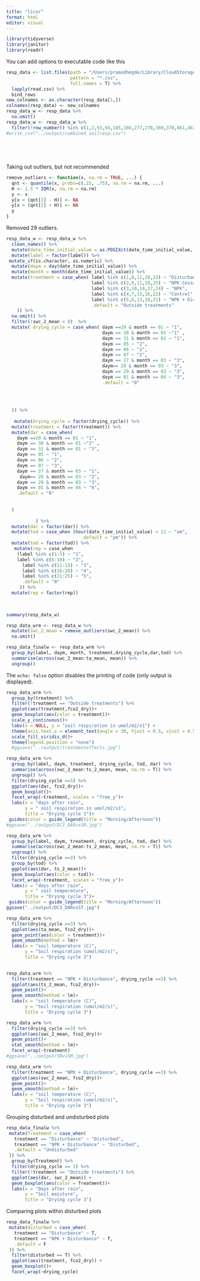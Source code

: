 ```yaml
---
title: "licor"
format: html
editor: visual
---
```


```r
library(tidyverse)
library(janitor)
library(readr)
```

You can add options to executable code like this

```r
resp_data <- list.files(path = "/Users/pramodhegde/Library/CloudStorage/OneDrive-UniversityofGeorgia/Documents/Licor",
                        pattern = "*.csv",
                        full.names = T) %>% 
  lapply(read.csv) %>% 
  bind_rows 
new_colnames <- as.character(resp_data[1,])
colnames(resp_data) <- new_colnames
resp_data_w <- resp_data %>% 
  na.omit() 
resp_data_w <- resp_data_w %>% 
  filter(!row_number() %in% c(1,2,93,94,185,186,277,278,369,370,461,462,553,554,645,646,737,738,830,831,922,923)) 
#write_csv("../output/combined_soilresp.csv")
  
 
  
  
```


Taking out outliers, but not recommended
```r
remove_outliers <- function(x, na.rm = TRUE, ...) {
  qnt <- quantile(x, probs=c(.25, .75), na.rm = na.rm, ...)
  H <- 1.5 * IQR(x, na.rm = na.rm)
  y <- x
  y[x < (qnt[1] - H)] <- NA
  y[x > (qnt[2] + H)] <- NA
  y
}
```

Removed 29 outliers. 





```r
resp_data_w <- resp_data_w %>% 
  clean_names() %>% 
  mutate(date_time_initial_value = as.POSIXct(date_time_initial_value, tz = Sys.timezone(), format="%Y/%m/%d %H:%M:%S")) %>% 
  mutate(label = factor(label)) %>% 
 mutate_if(is.character, as.numeric) %>% 
  mutate(daym = day(date_time_initial_value)) %>% 
  mutate(month = month(date_time_initial_value)) %>% 
  mutate(treatment = case_when( label %in% c(1,8,12,20,23) ~ "Disturbance",
                                label %in% c(2,9,11,19,25) ~ "NPK Cessation",
                                label %in% c(3,10,14,17,24) ~ "NPK",
                                label %in% c(4,7,15,16,22) ~ "Control", 
                                label %in% c(5,6,13,18,21) ~ "NPK + Disturbance",
                                .default = "Outside treatments"
    )) %>% 
  na.omit() %>% 
  filter(!swc_2_mean < 0)  %>% 
  mutate( drying_cycle = case_when( daym ==29 & month == 01 ~ "1",
                                    daym == 30 & month == 01 ~"1" ,
                                    daym == 31 & month == 01 ~ "1", 
                                    daym == 05 ~ "2", 
                                    daym == 06 ~ "2", 
                                    daym == 07 ~ "2",
                                    daym == 27 & month == 03 ~ "3",
                                    daym== 28 & month == 03 ~ "3",
                                    daym == 29 & month == 03 ~ "3",
                                    daym == 01 & month == 04 ~ "3", 
                                    .default = "0"
                                    
    
    
    
  )) %>% 
  
   mutate(drying_cycle = factor(drying_cycle)) %>% 
  mutate(treatment = factor(treatment)) %>% 
  mutate(dar = case_when(
    daym ==29 & month == 01 ~ "1",
    daym == 30 & month == 01 ~"2" ,
    daym == 31 & month == 01 ~ "3",
    daym == 05 ~ "1",
    daym == 06 ~ "2",
    daym == 07 ~ "3",
    daym == 27 & month == 03 ~ "1",
     daym== 28 & month == 03 ~ "2",
    daym == 29 & month == 03 ~ "3",
    daym == 01 & month == 04 ~ "6",
    .default = "0"
    
    
  )
           
           ) %>% 
  mutate(dar = factor(dar)) %>% 
  mutate(tod = case_when (hour(date_time_initial_value) < 12 ~ "am",
                            .default = "pm")) %>% 
  mutate(tod = factor(tod)) %>% 
   mutate(rep = case_when
    (label %in% c(1:5) ~ "1",
    label %in% c(6:10) ~ "2",
      label %in% c(11:15) ~ "3",
      label %in% c(16:20) ~ "4", 
      label %in% c(21:25) ~ "5",
      .default = "0"
     )) %>% 
  mutate(rep = factor(rep))
    
    

summary(resp_data_w)

resp_data_wrm <- resp_data_w %>% 
  mutate(swc_2_mean = remove_outliers(swc_2_mean)) %>% 
  na.omit()

resp_data_finalw <- resp_data_wrm %>% 
  group_by(label, daym, month, treatment,drying_cycle,dar,tod) %>% 
  summarise(across(swc_2_mean:ta_mean, mean)) %>% 
  ungroup()


```

The `echo: false` option disables the printing of code (only output is displayed).

```r
resp_data_wrm %>% 
  group_by(treatment) %>%
  filter(!treatment == "Outside treatments") %>% 
  ggplot(aes(treatment,fco2_dry))+
  geom_boxplot(aes(color = treatment))+
  scale_y_continuous()+
  labs(x = NULL, y = "soil respiration in umol/m2/s1") +
  theme(axis.text.x = element_text(angle = 30, hjust = 0.5, vjust = 0.5))+
  scale_fill_viridis_d()+
  theme(legend.position = "none")
  #ggsave("../output/treatmenteffects.jpg")
```

```r
resp_data_wrm %>% 
  group_by(label, daym, treatment, drying_cycle, tod, dar) %>% 
  summarise(across(swc_2_mean:ts_2_mean, mean, na.rm = T)) %>% 
  ungroup() %>% 
  filter(drying_cycle ==3) %>% 
  ggplot(aes(dar, fco2_dry))+
  geom_boxplot()+
  facet_wrap(~treatment, scales = "free_y")+
  labs(x = "days after rain",
       y = " soil respiration in umol/m2/s1",
       title = "Drying cycle 1")+
 guides(color = guide_legend(title = "Morning/Afternoon"))
#ggsave("../output/DC3_DARvsSR.jpg")

```
```r
resp_data_wrm %>% 
  group_by(label, daym, treatment, drying_cycle, tod, dar) %>% 
  summarise(across(swc_2_mean:ts_2_mean, mean, na.rm = T)) %>% 
  ungroup() %>% 
  filter(drying_cycle ==3) %>% 
  group_by(tod) %>% 
  ggplot(aes(dar, ts_2_mean))+
  geom_boxplot(aes(color = tod))+
  facet_wrap(~treatment, scales = "free_y")+
  labs(x = "days after rain",
       y = " soil temperature",
       title = "Drying cycle 3")+
 guides(color = guide_legend(title = "Morning/Afternoon"))
ggsave("../output/DC3_DARvsST.jpg")
```

```r
resp_data_wrm %>% 
  filter(drying_cycle ==3) %>% 
  ggplot(aes(ta_mean, fco2_dry))+
  geom_point(aes(color = treatment))+
  geom_smooth(method = lm)+
  labs(x = "soil temperature (C)",
       y = "Soil respiration (umol/m2/s)",
       title = "Drying cycle 3")
  
```
```r
resp_data_wrm %>% 
  filter(treatment == "NPK + Disturbance", drying_cycle ==3) %>%
  ggplot(aes(ts_2_mean, fco2_dry))+
  geom_point()+
  geom_smooth(method = lm)+
  labs(x = "soil temperature (C)",
       y = "Soil respiration (umol/m2/s)",
       title = "Drying cycle 3")
```


```r
resp_data_wrm %>% 
  filter(drying_cycle ==3) %>% 
  ggplot(aes(swc_2_mean, fco2_dry))+
  geom_point()+
  stat_smooth(method = lm)+
  facet_wrap(~treatment)
#ggsave("../output/SRvsSM.jpg")
```

```r
resp_data_wrm %>% 
  filter(treatment == "NPK + Disturbance", drying_cycle ==3) %>%
  ggplot(aes(swc_2_mean, fco2_dry))+
  geom_point()+
  geom_smooth(method = lm)+
  labs(x = "soil temperature (C)",
       y = "Soil respiration (umol/m2/s)",
       title = "Drying cycle 3")
```
Grouping disturbed and undisturbed plots 
```r
resp_data_finalw %>% 
 mutate(Treatment = case_when(
   treatment == "Disturbance" ~ "Disturbed", 
   treatment == "NPK + Disturbance" ~ "Disturbed", 
   .default = "Undisturbed"
 )) %>% 
  group_by(Treatment) %>% 
  filter(drying_cycle == 3) %>% 
  filter(!treatment == "Outside treatments") %>% 
  ggplot(aes(dar, swc_2_mean)) + 
  geom_boxplot(aes(color = Treatment))+
  labs(x = "Days after rain",
       y = "Soil moisture",
       title = "Drying cycle 3")

```
Comparing plots within disturbed plots 
```r
resp_data_finalw %>% 
 mutate(disturbed = case_when(
   treatment == "Disturbance" ~ T, 
   treatment == "NPK + Disturbance" ~ T, 
   .default = F
 )) %>% 
  filter(disturbed == T) %>% 
  ggplot(aes(treatment, fco2_dry)) +
  geom_boxplot()+
  facet_wrap(~drying_cycle)
  
```

